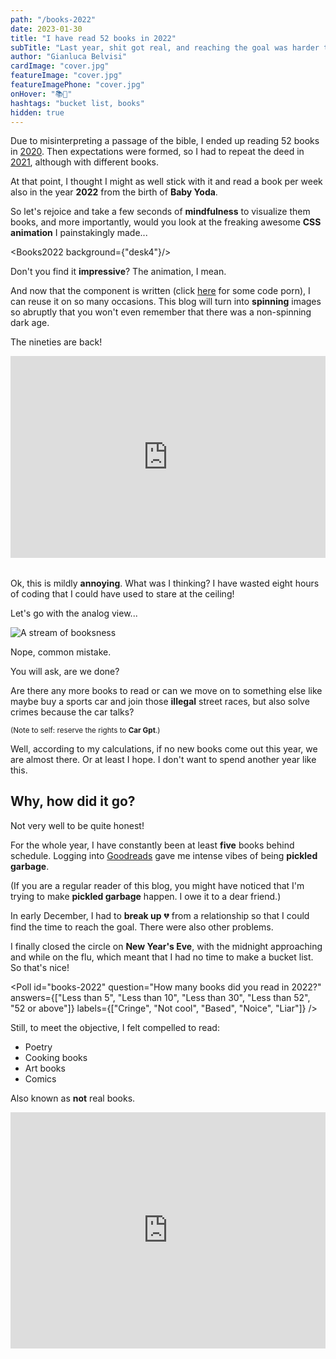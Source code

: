 ```yaml
---
path: "/books-2022"
date: 2023-01-30
title: "I have read 52 books in 2022"
subTitle: "Last year, shit got real, and reaching the goal was harder than ever"
author: "Gianluca Belvisi"
cardImage: "cover.jpg"
featureImage: "cover.jpg"
featureImagePhone: "cover.jpg"
onHover: "📚💍"
hashtags: "bucket list, books"
hidden: true
---
```



Due to misinterpreting a passage of the bible, I ended up reading 52 books in [2020](/books-2020). Then expectations were formed, so I had to repeat the deed in [2021](/books-2021), although with different books.

At that point, I thought I might as well stick with it and read a book per week also in the year **2022** from the birth of **Baby Yoda**.

So let's rejoice and take a few seconds of **mindfulness** to visualize them books, and more importantly, would you look at the freaking awesome **CSS animation** I painstakingly made...

<Books2022 background={"desk4"}/>

Don't you find it **impressive**? The animation, I mean.

And now that the component is written (click [here](https://github.com/gianlucabelvisi/gianlucabelvisi.com/blob/master/src/components/blog/PhotoStack.js) for some code porn), I can reuse it on so many occasions. This blog will turn into **spinning** images so abruptly that you won't even remember that there was a non-spinning dark age.

The nineties are back!

<div style="width:100%;height:0;padding-bottom:64%;position:relative;margin-bottom:2rem;"><iframe src="https://giphy.com/embed/fJKG1UTK7k64w" width="100%" height="100%" style="position:absolute" frameBorder="0" class="giphy-embed" allowFullScreen></iframe></div>

Ok, this is mildly **annoying**. What was I thinking? I have wasted eight hours of coding that I could have used to stare at the ceiling!

Let's go with the analog view...

![A stream of booksness](goodreads.jpg)

<FigureLabel>Nope, common mistake.</FigureLabel>

You will ask, are we done?

Are there any more books to read or can we move on to something else like maybe buy a sports car and join those **illegal** street races, but also solve crimes because the car talks?

<small>(Note to self: reserve the rights to <strong>Car Gpt</strong>.)</small>
<p></p>

Well, according to my calculations, if no new books come out this year, we are almost there. Or at least I hope. I don't want to spend another year like this.

## Why, how did it go?

Not very well to be quite honest!

For the whole year, I have constantly been at least **five** books behind schedule. Logging into [Goodreads](https://www.goodreads.com/user/show/12362887-gianluca-belvisi) gave me intense vibes of being **pickled garbage**.

(If you are a regular reader of this blog, you might have noticed that I'm trying to make **pickled garbage** happen. I owe it to a dear friend.)

In early December, I had to **break up** 💔 from a relationship so that I could find the time to reach the goal. There were also other problems.

I finally closed the circle on **New Year's Eve**, with the midnight approaching and while on the flu, which meant that I had no time to make a bucket list. So that's nice!

<Poll id="books-2022"
      question="How many books did you read in 2022?"
      answers={["Less than 5", "Less than 10", "Less than 30", "Less than 52", "52 or above"]}
      labels={["Cringe", "Not cool", "Based", "Noice", "Liar"]}
/>

Still, to meet the objective, I felt compelled to read:
* Poetry
* Cooking books
* Art books
* Comics

Also known as **not** real books.

<div style="width:100%;height:0;padding-bottom:75%;position:relative;margin-bottom:2rem;">
    <iframe src="https://giphy.com/embed/gtakVlnStZUbe" width="100%" height="100%" style="position:absolute" frameBorder="0" class="giphy-embed" allowFullScreen/>
</div>
<FigureLabel>That'll teach them!</FigureLabel>


There are a few reasons for this lackluster performance.

First, not being in a **pandemic** limits the possibilities to read, which is unfortunate.

Also, work was a thing, I increased my gym time, I tried and failed at meditation because it's the **boringest** thing ever, I once saw a cute dog, and it was generally nice outside. People were naked.

Speaking of, at the beginning of the year I have been involved in some **crazy** dating schedule that sucked out all my free time. Not to brag. While now my dating is way more normalized in its *lack-thereofness*. Again, not to brag. 🥲

Based on the above, it's very easy to blame **myself** for almost messing up my goal, but it's **significantly** easier to blame...

## Elden Ring

![Elden Ringu](eldenring.jpg)

The masterpiece of **From Software**, notorious for making extremely difficult games whose stories require hours of [YouTube videos](https://www.youtube.com/@VaatiVidya) to make sense of them, dropped last March, and is responsible for the loss of at least a percentage point of **GDP**.

Written by George RR Martin, who would rather pen the menu of a family restaurant than finish **The Winds of Winter**, Elden Ring has stolen 130 hours of my life. Or should I say enriched? No, stolen.

![Good advice](tfbh.jpg)

<FigureLabel>If you know the game, this is very funny!</FigureLabel>

On day one from its release, I created a character named Paola, gave her a bitch resting face and made her strong in **magic**.

Then, about halfway through, I realized that magic is **op** in this game. *(For the normies, op means over-powered.)* Plus, JKR had gone about posting cringe on the twitter, so she became a bloody **c-word** assassin. I mean Paola, not JKR. Or at least not only.

![Le drip](drip.jpg)

<FigureLabel>Drip check: this is Paola before the class reassignment. Yes, she's not wearing any pants. Even if it penalizes her defense, I am a legs enthusiast. </FigureLabel>

But I digress. Let's go back to books.

## Smaller vs larger

![It's not the size that matters](size.png)

The smaller one is a novella about our sun fading out like a cigarette in the toilet. This compels Humanity to build gigantic rockets, attach them to the Earth, and propel the planet toward **Alpha Centauri**.

Basically, they had a **problem**, and they fixed it in 45 pages, which is kinda efficient!

The larger book is about extremely intelligent guy **Ray Dalio** reading the tea leaves of History and concluding that the western society is at the end of its cycle, and that we are going to have a **reset**.

Maybe the solution is to build gigantic rockets and attach them to the planet. This will become my answer for everything. 🤷🏽

## Left hand of darkness

My favorite book of the year and quite possibly *years* is a sci-fi novel by **Ursula K. Le Guin**.

The story takes place on the planet of **Winter**, where the inhabitants are human-like beings known as *Gethenians*, who are unique in that they are ambisexual, meaning they have no fixed gender and are able to change between male and female depending on their sexual and social needs.

![Left Hand of Darkness](lhod.jpg)

<FigureLabel>Still of the theater adaptation. Fun fact. I had initially asked Dall-e to paint an illustration of the novel, and it kept drawing left hands in the snow. With seven fingers. 🤦🏽‍♀️</FigureLabel>

The novel follows the journey of a human envoy, **Genly Ai**, who is sent to Winter to persuade its inhabitants to join a federation of planets. Throughout his journey, Genly struggles to understand and communicate with the Gethenians, and ultimately faces a crisis of identity as he grapples with the nature of humanity. But he also experiences one of the most beautiful friendships written on paper.

<small>And before you go all <strong>JKR</strong> on yours truly, the novel was written in 1969. So, it's not yet another danger to Society that scares you so much, something, something, woke culture, would someone think of the children.</small> <p></p>

What this novel is, is **splendidly written**. You read a sentence, and you are like omg this is wonderful. Let me read it again. Oh, and this other sentence is chef kiss, and this whole page, and this one, too. Am I crying?!

I wish I could have brain damage to read it again with an **oblivious** mind!

## Rendezvous with Rama

It's going to be **Denis Villeneuve**'s next film -- not sure if in between dunes -- so I was curious to read the original novel from **Arthur C Clarke**, which I enjoyed.

![The thing](rama2.jpg)

Stories about encounters with aliens are of two kinds.

Either they are **friendly** creatures who want to learn the language, play music, ride with you on a bicycle, or they are **cunty** xenomorphs that want to murder you, eat you, inseminate you. Not necessarily in this order.

**Rendezvous with Rama** reminds us that there is a third, possibly worse, option...

<Spoiler>
    <Dialogue>What if they are indifferent?</Dialogue>
</Spoiler>

## Surely you are joking, Mr Feynman

Not only was **Richard Feynman** one of the greatest minds of the last century, but he had a unique talent for communicating complex ideas to the layperson. His lectures are a treasure of insight, and it's lovely seeing how much the audience is captivated.

<YouTube source={"EYPapE-3FRw"}/>

After reading his autobiography **Surely you are joking, Mr Feynman**, I found out that he was also a horny goofball!

Speaking of **horny**.

## Malenia

![This bitch](malenia.jpg)

nifiri crazy parry

cray cray, woah, i wonder how many hours went into that

reading her moves

![The lion, the witch](audacity.jpg)

malenia's ex akward but it add to the lore

Malenia kills her ex. and I mean, i get it.

<YouTube source={"RUwlhu5bcxU"}/>


## Philosophy

I'm currently busy writing a post about philosophy. Or rather I should say rewriting. This is because in the first draft I realized that I know very little about Philos I should prob read about it. Phi

![Plato](plato.jpg)


it's like *bro, who hurt you? Why are you like this?*

There are exceptions, and they are from people that are still alive and hence would not tolerate to be shamed on this blog, so they put an effort.

The following are two examples:

## The big picture

**Sean Carroll** is probably the best Science and Philosophy communicator. He's just a pleasure to listen to. Of course, this is because Richard Feynman has passed away in 1988. So I'm curious about Sean's whereabouts on February 15th of that year.

(To complete the list, I firmly believe that **Bill Nye** and **Neil Degrasse Tyson** belong to prison.)

**The big picture** is a book about Philosophy, and like all good Philosophy books should, it begins by talking about the subatomic, then it builds up and up until he reaches the point of asking what is the answer to life, the universe, and everything.

<small>If you are one of those people that say 42, I hate you so freaking much.</small><p></p>

By the way, Carroll provides the best answer to the (in)famous **trolley problem**. I will not spoil it here because it's going to go in the Philosophy post. Please wait until -- checks notes -- March.

## The fabric of reality

**David Deutsch** is the smartest person alive, and please don't say that name that is currently in your mind.

I have tried reading his book **The beginning of infinity** and I felt like, to properly understand it, I would need to write a blog post about it, or even a series, and as [Trello](/trello) shows, my slate is already filled. So we are looking at October for this.

In the meantime, I have read **The Fabric of Reality**, which is far more accessible. In this work, Deutsch attempts at unifying four theories:

1. Quantum theory
2. The theory of evolution
3. Epistemology (theory of knowledge)
4. Computational theory

In chapter 1, the Author establishes the **Multiverse** as an inevitability, and it's turtles all the way down.

## Comic strips

asd

## Big books

![big books](bigbooks.jpg)

Never been a big books kind of person. More an average book size and cup.

Sorry about the juvenile humor.


last year I had the courage to speak Truth: audio books are books.
Now I am back with another truth bomb. Big books are books. (I was joking before.)

## Why books?

asd


## Conclusions

![Elden Beast](final.jpg)


<FigureLabel>We can never be right, we can only prove we're wrong</FigureLabel>



